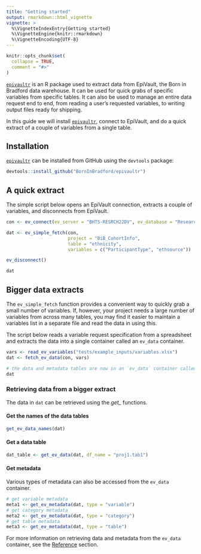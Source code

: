 ```yaml
---
title: "Getting started"
output: rmarkdown::html_vignette
vignette: >
  %\VignetteIndexEntry{Getting started}
  %\VignetteEngine{knitr::rmarkdown}
  %\VignetteEncoding{UTF-8}
---
```


```r
knitr::opts_chunk$set(
  collapse = TRUE,
  comment = "#>"
)
```

[`epivaultr`](https://github.com/BornInBradford/epivaultr) is an R package used to extract data from EpiVault, the Born in Bradford data warehouse. It can be used for quick grabs of specific variables from specific tables. It can also be used to manage an entire data request end to end, from reading a user's requested variables, to writing output files ready for shipping.

In this guide we will install [`epivaultr`](https://github.com/BornInBradford/epivaultr), connect to EpiVault, and do a quick extract of a couple of variables from a single table.

## Installation

[`epivaultr`](https://github.com/BornInBradford/epivaultr) can be installed from GitHub using the `devtools` package:

```r
devtools::install_github("BornInBradford/epivaultr")
```

## A quick extract

The simple script below opens an EpiVault connection, extracts a couple of variables, and disconnects from EpiVault.

```r
con <- ev_connect(ev_server = "BHTS-RESRCH22DV", ev_database = "ResearchWarehouse")

dat <- ev_simple_fetch(con, 
                       project = "BiB_CohortInfo", 
                       table = "ethnicity",
                       variables = c("ParticipantType", "ethsource"))

ev_disconnect()

dat
```

## Bigger data extracts

The `ev_simple_fetch` function provides a convenient way to quickly grab a small number of variables. If, however, your project needs a large number of variables from across many tables, you may find it easier to maintain a variables list in a separate file and read the data in using this.

The script below reads a variable request specification from a spreadsheet and extracts the data into a single container called an `ev_data` container.

```r
vars <- read_ev_variables("tests/example_inputs/variables.xlsx")
dat <- fetch_ev_data(con, vars)

# the data and metadata tables are now in an `ev_data` container called `dat`
dat
```

### Retrieving data from a bigger extract

The data in `dat` can be retrieved using the *get_* functions.

#### Get the names of the data tables

```r
get_ev_data_names(dat)
```

#### Get a data table

```r
dat_table <- get_ev_data(dat, df_name = "proj1.tab1")
```

#### Get metadata

Various types of metadata can also be accessed from the `ev_data` container.

```r
# get variable metadata
meta1 <- get_ev_metadata(dat, type = "variable")
# get category metadata
meta2 <- get_ev_metadata(dat, type = "category")
# get table metadata
meta3 <- get_ev_metadata(dat, type = "table")
```

For more information on retrieving data and metadata from the `ev_data` container, see the [Reference](https://borninbradford.github.io/epivaultr/reference/) section.



